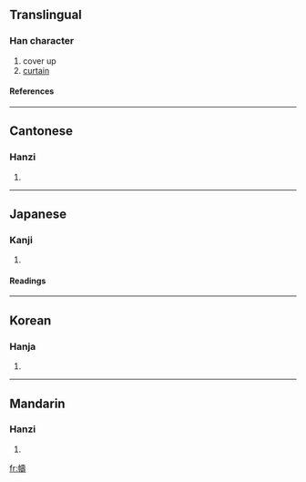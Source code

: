 {{see|帱}}

==Translingual==
===Han character===
{{Han char|rn=50|rad=巾|as=14|sn=17|four=4424<sub>1</sub>|canj=中月土弓戈 (LBGNI)}}
# cover up
# [[curtain]]
====References====
{{Han ref|kx=0338.010|dkj=09127|dj=0644.300|hdz=10757.010|uh=5E6C|ud=24172|bh=ECDB|bd=60635}}
----
==Cantonese==
===Hanzi===
{{yue-hanzi|jyut=|y=chau4, dou6 tou4}}
# {{defn|Cantonese}}
----
==Japanese==
===Kanji===
{{ja-kanji|grade=|rs=巾14}}
# {{defn|Japanese}} 
====Readings====
{{ja-readings|on=[[ちゅう]] (chū), [[じゅ]] (ju), [[とう]] (tō), [[どう]] (dō)|kun=[[とばり]] (tobari)}}
----
==Korean==
===Hanja===
{{ko-hanja|hangeul=주|rv=ju|mr=chu}}
# {{defn|Korean}}
----
==Mandarin==
===Hanzi===
{{cmn-hanzi|sim=帱|pin=[[chóu]] ([[chou2]])|wg=ch'ou<sup>2</sup>}}
# {{defn|Mandarin}}

[[fr:幬]]